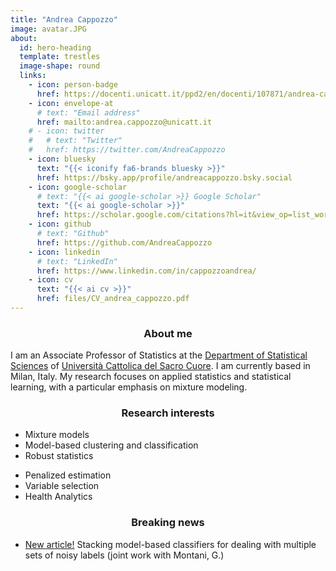 ```yaml
---
title: "Andrea Cappozzo"
image: avatar.JPG
about:
  id: hero-heading
  template: trestles
  image-shape: round
  links:
    - icon: person-badge
      href: https://docenti.unicatt.it/ppd2/en/docenti/107871/andrea-cappozzo
    - icon: envelope-at
      # text: "Email address"
      href: mailto:andrea.cappozzo@unicatt.it
    # - icon: twitter
    #   # text: "Twitter"
    #   href: https://twitter.com/AndreaCappozzo
    - icon: bluesky
      text: "{{< iconify fa6-brands bluesky >}}"
      href: https://bsky.app/profile/andreacappozzo.bsky.social
    - icon: google-scholar
      # text: "{{< ai google-scholar >}} Google Scholar"
      text: "{{< ai google-scholar >}}"
      href: https://scholar.google.com/citations?hl=it&view_op=list_works&gmla=AP6z3OZgOhc09-qfSKoeqz524YlC9an53POnmD1w7mNaO_L-bFbamJ1VXGHRuQOMpkeLkk8uh7P-lgwxXwvfwm9K&user=UhnUw5UAAAAJ
    - icon: github
      # text: "Github"
      href: https://github.com/AndreaCappozzo
    - icon: linkedin
      # text: "LinkedIn"
      href: https://www.linkedin.com/in/cappozzoandrea/
    - icon: cv
      text: "{{< ai cv >}}"
      href: files/CV_andrea_cappozzo.pdf
---
```


::: {#hero-heading}
<center>
### About me 
</center>
I am an Associate Professor of Statistics at the [Department of Statistical Sciences](https://dipartimenti.unicatt.it/scienze-statistiche-home) of [Università Cattolica del Sacro Cuore](https://www.unicatt.it/en.html). I am currently based in Milan, Italy. My research focuses on applied statistics and statistical learning, with a particular emphasis on mixture modeling.

<center>
### Research interests
</center>

:::: {layout="[60, 40]"}
::: {#first-column}
* Mixture models
* Model-based clustering and classification
* Robust statistics
:::


::: {#second-column}
* Penalized estimation
* Variable selection
* Health Analytics
:::

::::

<center>
### Breaking news
</center>
* [New article!](https://onlinelibrary.wiley.com/doi/10.1002/bimj.70042) Stacking model-based classifiers for dealing with multiple sets of noisy labels (joint work with Montani, G.)    

<!-- * [New article!](https://link.springer.com/article/10.1007/s00180-024-01564-4) Scoring probability maps in the basketball court with Indicator Kriging estimation (joint work with Carlesso, L. M., Manisera, M. and Zuccolotto, P.)  -->

:::

